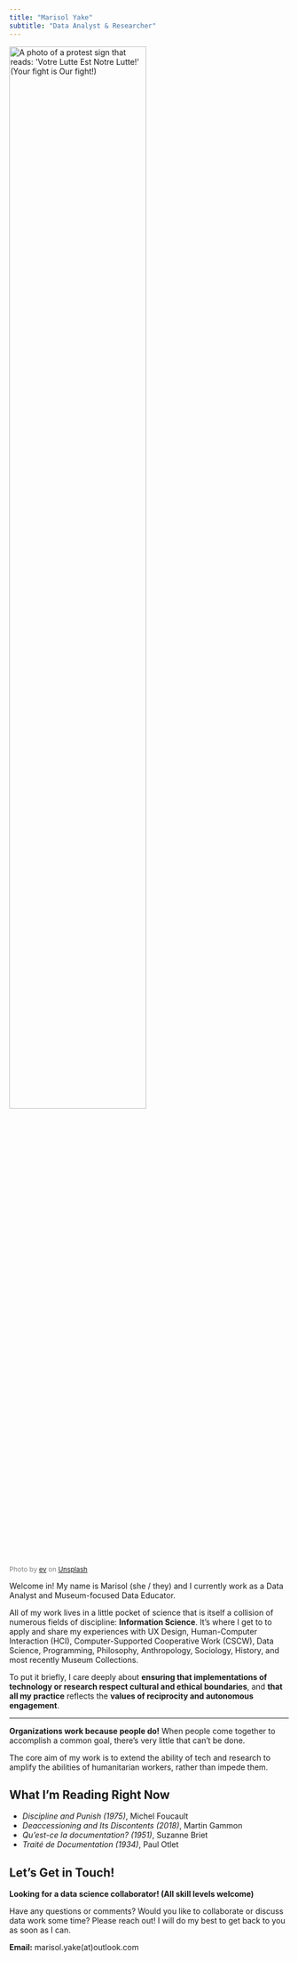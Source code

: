 ```yaml
---
title: "Marisol Yake"
subtitle: "Data Analyst & Researcher"
---
```


<img src="./ev-CPFdKHSiY8U-unsplash.jpg" alt="A photo of a protest sign that reads: 'Votre Lutte Est Notre Lutte!' (Your fight is Our fight!)" style="width: 70%;"/>
<p style="color: grey; font-size: 12px; margin-top: 2px;">Photo by <a href="https://unsplash.com/@ev?utm_content=creditCopyText&utm_medium=referral&utm_source=unsplash">ev</a> on <a href="https://unsplash.com/photos/votre-lutte-est-notre-lutte-poster-CPFdKHSiY8U?utm_content=creditCopyText&utm_medium=referral&utm_source=unsplash">Unsplash</a></p>

Welcome in! My name is Marisol (she / they) and I currently work as a Data Analyst and Museum-focused Data Educator. 

All of my work lives in a little pocket of science that is itself a collision of numerous fields of discipline: **Information Science**. It's where I get to to apply and share my experiences with UX Design, Human-Computer Interaction (HCI), Computer-Supported Cooperative Work (CSCW), Data Science, Programming, Philosophy, Anthropology, Sociology, History, and most recently Museum Collections.

To put it briefly, I care deeply about **ensuring that implementations of technology or research respect cultural and ethical boundaries**, and **that all my practice** reflects the **values of reciprocity and autonomous engagement**.

----

**Organizations work because people do!** When people come together to accomplish a common goal, there's very little that can't be done.

The core aim of my work is to extend the ability of tech and research to amplify the abilities of humanitarian workers, rather than impede them.

## What I'm Reading Right Now
- *Discipline and Punish (1975)*, Michel Foucault
- *Deaccessioning and Its Discontents (2018)*, Martin Gammon
- *Qu'est-ce la documentation? (1951)*, Suzanne Briet
- *Traité de Documentation (1934)*, Paul Otlet


<!--

Hook, professional intro
- Data Analyst & Independent Researcher 
- Passionate about finding ways that science & technology can reciprocally support well-being and autonomy, rather than facilitating and perpetuating extractive logics.
- Currently working as a Data Analyst with MMM helping develop long-term analytics programs which aim to support museum's missions by fostering autonomy and ownership over their data and project outcomes.

- Interested in HCI/CSCW, Data/Stats/ML, and Phil/Anth
- Trying to trace lines between UX-Stats-Data-Ethics.
- Data reflects a record, an observation, "what counts" (statistically and morally).
- Want to unpack how data and its use is not uncontroversial, and how can people reclaim use of such a thing?
- Always looking to learn more, I share on topics that I'm wading through over on my blog! [link to blog]

-->

## Let's Get in Touch!
**Looking for a data science collaborator! (All skill levels welcome)**

Have any questions or comments? Would you like to collaborate or discuss data work some time? Please reach out! I will do my best to get back to you as soon as I can.

**Email:** marisol.yake(at)outlook.com
